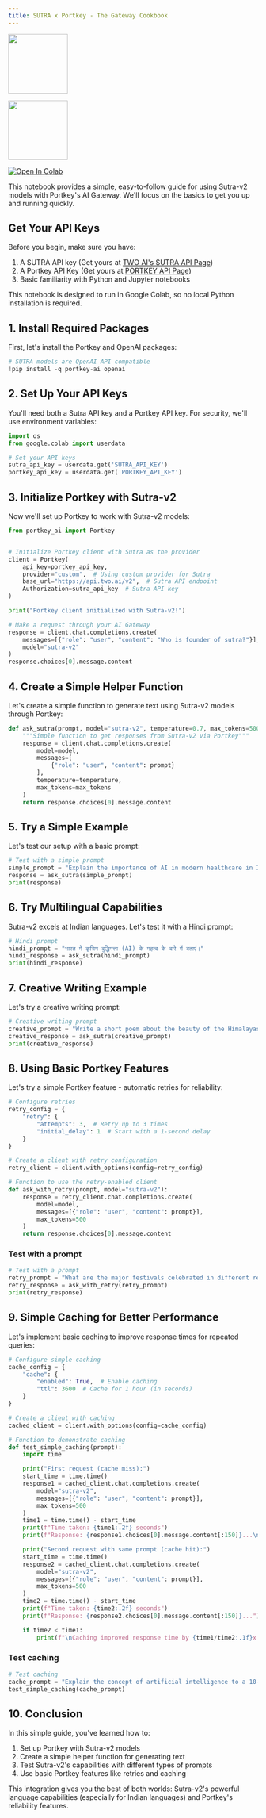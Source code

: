 ```yaml
---
title: SUTRA x Portkey - The Gateway Cookbook
---
```


<div className="flex gap-2">
  <img src="/sutra.png" width="120" />

<img
  src="https://encrypted-tbn0.gstatic.com/images?q=tbn:ANd9GcRX8V9wZZ69LrmJjm8VmbSw_2FnBbUOtXDAAQ&s"
    width="120"
  />
</div>

[![Open In Colab](https://colab.research.google.com/assets/colab-badge.svg)](https://colab.research.google.com/drive/11FLZl0gScugIpXpC0M9tMDWn9C_osZ9A?usp=sharing)

This notebook provides a simple, easy-to-follow guide for using Sutra-v2
models with Portkey's AI Gateway. We'll focus on the basics to get you
up and running quickly.

## Get Your API Keys

Before you begin, make sure you have:

1.  A SUTRA API key (Get yours at [TWO AI's SUTRA API
    Page](https://app.portkey.ai/api-keys))
2.  A Portkey API Key (Get yours at [PORTKEY API
    Page](https://www.two.ai/sutra/api))
3.  Basic familiarity with Python and Jupyter notebooks

This notebook is designed to run in Google Colab, so no local Python
installation is required.

## 1. Install Required Packages

First, let's install the Portkey and OpenAI packages:

```python
# SUTRA models are OpenAI API compatible
!pip install -q portkey-ai openai
```

## 2. Set Up Your API Keys

You'll need both a Sutra API key and a Portkey API key. For security,
we'll use environment variables:

```python
import os
from google.colab import userdata

# Set your API keys
sutra_api_key = userdata.get('SUTRA_API_KEY')
portkey_api_key = userdata.get('PORTKEY_API_KEY')
```

## 3. Initialize Portkey with Sutra-v2

Now we'll set up Portkey to work with Sutra-v2 models:

```python
from portkey_ai import Portkey


# Initialize Portkey client with Sutra as the provider
client = Portkey(
    api_key=portkey_api_key,
    provider="custom",  # Using custom provider for Sutra
    base_url="https://api.two.ai/v2",  # Sutra API endpoint
    Authorization=sutra_api_key  # Sutra API key
)

print("Portkey client initialized with Sutra-v2!")
```

```python
# Make a request through your AI Gateway
response = client.chat.completions.create(
    messages=[{"role": "user", "content": "Who is founder of sutra?"}],
    model="sutra-v2"
)
response.choices[0].message.content
```

## 4. Create a Simple Helper Function

Let's create a simple function to generate text using Sutra-v2 models
through Portkey:

```python
def ask_sutra(prompt, model="sutra-v2", temperature=0.7, max_tokens=500):
    """Simple function to get responses from Sutra-v2 via Portkey"""
    response = client.chat.completions.create(
        model=model,
        messages=[
            {"role": "user", "content": prompt}
        ],
        temperature=temperature,
        max_tokens=max_tokens
    )
    return response.choices[0].message.content
```

## 5. Try a Simple Example

Let's test our setup with a basic prompt:

```python
# Test with a simple prompt
simple_prompt = "Explain the importance of AI in modern healthcare in India."
response = ask_sutra(simple_prompt)
print(response)
```

## 6. Try Multilingual Capabilities

Sutra-v2 excels at Indian languages. Let's test it with a Hindi prompt:

```python
# Hindi prompt
hindi_prompt = "भारत में कृत्रिम बुद्धिमत्ता (AI) के महत्व के बारे में बताएं।"
hindi_response = ask_sutra(hindi_prompt)
print(hindi_response)
```

## 7. Creative Writing Example

Let's try a creative writing prompt:

```python
# Creative writing prompt
creative_prompt = "Write a short poem about the beauty of the Himalayas."
creative_response = ask_sutra(creative_prompt)
print(creative_response)
```

## 8. Using Basic Portkey Features

Let's try a simple Portkey feature - automatic retries for reliability:

```python
# Configure retries
retry_config = {
    "retry": {
        "attempts": 3,  # Retry up to 3 times
        "initial_delay": 1  # Start with a 1-second delay
    }
}

# Create a client with retry configuration
retry_client = client.with_options(config=retry_config)

# Function to use the retry-enabled client
def ask_with_retry(prompt, model="sutra-v2"):
    response = retry_client.chat.completions.create(
        model=model,
        messages=[{"role": "user", "content": prompt}],
        max_tokens=500
    )
    return response.choices[0].message.content
```

### Test with a prompt

```python
# Test with a prompt
retry_prompt = "What are the major festivals celebrated in different regions of India?"
retry_response = ask_with_retry(retry_prompt)
print(retry_response)
```

## 9. Simple Caching for Better Performance

Let's implement basic caching to improve response times for repeated
queries:

```python
# Configure simple caching
cache_config = {
    "cache": {
        "enabled": True,  # Enable caching
        "ttl": 3600  # Cache for 1 hour (in seconds)
    }
}

# Create a client with caching
cached_client = client.with_options(config=cache_config)

# Function to demonstrate caching
def test_simple_caching(prompt):
    import time

    print("First request (cache miss):")
    start_time = time.time()
    response1 = cached_client.chat.completions.create(
        model="sutra-v2",
        messages=[{"role": "user", "content": prompt}],
        max_tokens=500
    )
    time1 = time.time() - start_time
    print(f"Time taken: {time1:.2f} seconds")
    print(f"Response: {response1.choices[0].message.content[:150]}...\n")

    print("Second request with same prompt (cache hit):")
    start_time = time.time()
    response2 = cached_client.chat.completions.create(
        model="sutra-v2",
        messages=[{"role": "user", "content": prompt}],
        max_tokens=500
    )
    time2 = time.time() - start_time
    print(f"Time taken: {time2:.2f} seconds")
    print(f"Response: {response2.choices[0].message.content[:150]}...")

    if time2 < time1:
        print(f"\nCaching improved response time by {time1/time2:.1f}x!")
```

### Test caching

```python
# Test caching
cache_prompt = "Explain the concept of artificial intelligence to a 10-year-old child."
test_simple_caching(cache_prompt)
```

## 10. Conclusion

In this simple guide, you've learned how to:

1.  Set up Portkey with Sutra-v2 models
2.  Create a simple helper function for generating text
3.  Test Sutra-v2's capabilities with different types of prompts
4.  Use basic Portkey features like retries and caching

This integration gives you the best of both worlds: Sutra-v2's powerful
language capabilities (especially for Indian languages) and Portkey's
reliability features.
